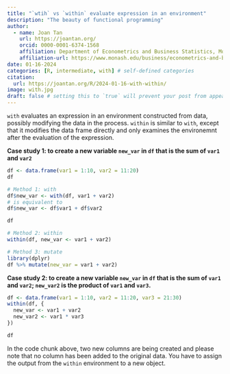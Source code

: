 ```yaml
---
title: "`wtih` vs `within` evaluate expression in an environment"
description: "The beauty of functional programming"
author:
  - name: Joan Tan
    url: https://joantan.org/
    orcid: 0000-0001-6374-1568
    affiliation: Department of Econometrics and Business Statistics, Monash University/ NAB 
    affiliation-url: https://www.monash.edu/business/econometrics-and-business-statistics/
date: 01-16-2024
categories: [R, intermediate, with] # self-defined categories
citation: 
  url: https://joantan.org/R/2024-01-16-with-within/ 
image: with.jpg
draft: false # setting this to `true` will prevent your post from appearing on your listing page until you're ready!
---
```


`with` evaluates an expression in an environment constructed from data, possibly modifying the data in the process. `within` is similar to `with`, except that it modifies the data frame directly and only examines the environemnt after the evaluation of the expression.

**Case study 1: to create a new variable `new_var` in `df` that is the sum of `var1` and `var2`**

```r
df <- data.frame(var1 = 1:10, var2 = 11:20)
df

# Method 1: with
df$new_var <- with(df, var1 + var2) 
# is equivalent to
df$new_var <- df$var1 + df$var2

df

# Method 2: within
within(df, new_var <- var1 + var2)

# Method 3: mutate
library(dplyr)
df %>% mutate(new_var = var1 + var2)
```

**Case study 2: to create a new variable `new_var` in `df` that is the sum of `var1` and `var2`; `new_var2` is the product of `var1` and `var3`.**

```r
df <- data.frame(var1 = 1:10, var2 = 11:20, var3 = 21:30)
within(df, {
  new_var <- var1 + var2
  new_var2 <- var1 * var3
})

df
```

In the code chunk above, two new columns are being created and please note that no column has been added to the original data. You have to assign the output from the `within` environment to a new object. 